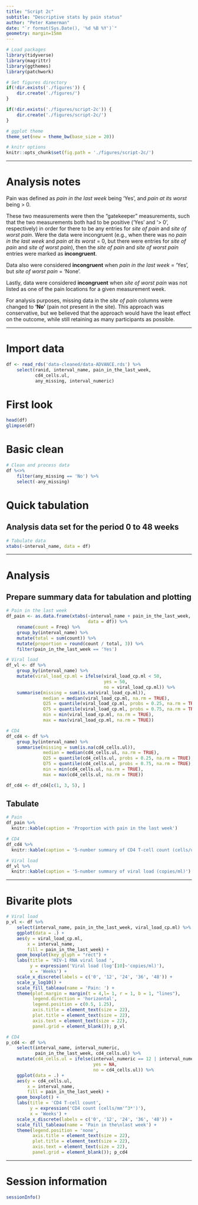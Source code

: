 ```yaml
---
title: "Script 2c"
subtitle: "Descriptive stats by pain status"
author: "Peter Kamerman"
date: "`r format(Sys.Date(), '%d %B %Y')`"
geometry: margin=15mm
---
```


```r
# Load packages
library(tidyverse)
library(magrittr)
library(ggthemes)
library(patchwork)

# Set figures directory
if(!dir.exists('./figures')) {
    dir.create('./figures/')
}

if(!dir.exists('./figures/script-2c')) {
    dir.create('./figures/script-2c/')
}

# ggplot theme
theme_set(new = theme_bw(base_size = 20))

# knitr options
knitr::opts_chunk$set(fig.path = './figures/script-2c/')
```

----

# Analysis notes

Pain was defined as _pain in the last week_  being 'Yes', and _pain at its worst_ being > 0.

These two measurements were then the "gatekeeper" measurements, such that the two measurements both had to be positive ('Yes' and '> 0', respectively) in order for there to be any entries for _site of pain_ and _site of worst pain_. Were the data were incongruent (e.g., when there was no _pain in the last week_ and _pain at its worst_ = 0, but there were entries for _site of pain_ and _site of worst pain_), then the _site of pain_ and _site of worst pain_ entries were marked as **incongruent**. 

Data also were considered **incongruent** when _pain in the last week_ = 'Yes', but _site of worst pain_ = 'None'. 

Lastly, data were considered **incongruent** when _site of worst pain_ was not listed as one of the pain locations for a given measurement week.

For analysis purposes, missing data in the _site of pain_ columns were changed to **'No'** (pain not present in the site). This approach was conservative, but we believed that the approach would have the least effect on the outcome, while still retaining as many participants as possible.

----

# Import data

```r
df <- read_rds('data-cleaned/data-ADVANCE.rds') %>% 
    select(ranid, interval_name, pain_in_the_last_week, 
           cd4_cells.ul,
           any_missing, interval_numeric)
```

# First look 

```r
head(df)
glimpse(df)
```

# Basic clean

```r
# Clean and process data
df %<>% 
    filter(any_missing == 'No') %>% 
    select(-any_missing)
```

# Quick tabulation

## Analysis data set for the period 0 to 48 weeks

```r
# Tabulate data
xtabs(~interval_name, data = df)
```

----

# Analysis

## Prepare summary data for tabulation and plotting

```r
# Pain in the last week
df_pain <- as.data.frame(xtabs(~interval_name + pain_in_the_last_week, 
                               data = df)) %>% 
    rename(count = Freq) %>% 
    group_by(interval_name) %>% 
    mutate(total = sum(count)) %>% 
    mutate(proportion = round(count / total, 3)) %>% 
    filter(pain_in_the_last_week == 'Yes') 

# Viral load
df_vl <- df %>% 
    group_by(interval_name) %>% 
    mutate(viral_load_cp.ml = ifelse(viral_load_cp.ml < 50,
                                     yes = 50,
                                     no = viral_load_cp.ml)) %>% 
    summarise(missing = sum(is.na(viral_load_cp.ml)),
              median = median(viral_load_cp.ml, na.rm = TRUE),
              Q25 = quantile(viral_load_cp.ml, probs = 0.25, na.rm = TRUE),
              Q75 = quantile(viral_load_cp.ml, probs = 0.75, na.rm = TRUE),
              min = min(viral_load_cp.ml, na.rm = TRUE),
              max = max(viral_load_cp.ml, na.rm = TRUE)) 

# CD4
df_cd4 <- df %>% 
    group_by(interval_name) %>% 
    summarise(missing = sum(is.na(cd4_cells.ul)),
              median = median(cd4_cells.ul, na.rm = TRUE),
              Q25 = quantile(cd4_cells.ul, probs = 0.25, na.rm = TRUE),
              Q75 = quantile(cd4_cells.ul, probs = 0.75, na.rm = TRUE),
              min = min(cd4_cells.ul, na.rm = TRUE),
              max = max(cd4_cells.ul, na.rm = TRUE)) 

df_cd4 <- df_cd4[c(1, 3, 5), ]
```

## Tabulate

```r
# Pain
df_pain %>% 
  knitr::kable(caption = 'Proportion with pain in the last week')

# CD4
df_cd4 %>% 
  knitr::kable(caption = '5-number summary of CD4 T-cell count (cells/ul)')

# Viral load
df_vl %>% 
  knitr::kable(caption = '5-number summary of viral load (copies/ml)')
```

----

# Bivarite plots

```r
# Viral load
p_vl <- df %>% 
    select(interval_name, pain_in_the_last_week, viral_load_cp.ml) %>% 
    ggplot(data = .) +
    aes(y = viral_load_cp.ml, 
        x = interval_name,
        fill = pain_in_the_last_week) +
    geom_boxplot(key_glyph = "rect") +
    labs(title = 'HIV-1 RNA viral load ',
         y = expression('Viral load (log'[10]~'copies/ml)'),
         x = 'Weeks') +
    scale_x_discrete(labels = c('0', '12', '24', '36', '48')) +
    scale_y_log10() +
    scale_fill_tableau(name = 'Pain: ') +
    theme(plot.margin = margin(t = 4,l= 1, r = 1, b = 1, "lines"),
          legend.direction = 'horizontal',
          legend.position = c(0.5, 1.25),
          axis.title = element_text(size = 22),
          plot.title = element_text(size = 22),
          axis.text = element_text(size = 22),
          panel.grid = element_blank()); p_vl

# CD4
p_cd4 <- df %>% 
    select(interval_name, interval_numeric, 
           pain_in_the_last_week, cd4_cells.ul) %>% 
    mutate(cd4_cells.ul = ifelse(interval_numeric == 12 | interval_numeric == 36,
                                 yes = NA,
                                 no = cd4_cells.ul)) %>% 
    ggplot(data = .) +
    aes(y = cd4_cells.ul, 
        x = interval_name,
        fill = pain_in_the_last_week) +
    geom_boxplot() +
    labs(title = 'CD4 T-cell count',
         y = expression('CD4 count (cells/mm'^3*')'),
         x = 'Weeks') +
    scale_x_discrete(labels = c('0', '12', '24', '36', '48')) +
    scale_fill_tableau(name = 'Pain in the\nlast week') +
    theme(legend.position = 'none',
          axis.title = element_text(size = 22),
          plot.title = element_text(size = 22),
          axis.text = element_text(size = 22),
          panel.grid = element_blank()); p_cd4
```

----

# Session information

```r
sessionInfo()
```